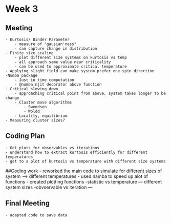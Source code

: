 # Week 3

## Meeting
    - Kurtosis/ Binder Parameter 
        - measure of "gausian'ness" 
        - can capture change in distribution
    - Finite size scaling
        - plot different size systems on kurtosis vs temp
        - all approach same value near criticality
        - can be used to approximate critical temperature
    - Applying slight field can make system prefer one spin direction
    -Numba package
        - Just in time computation
        - @numba.njit decorator above function
    - Critical slowing down
        - approaching critical point from above, system takes longer to be change
        - Cluster move algorithms
            - Swendsen
            - Woldd
        - Locality, equilibrium
    - Measuring cluster sizes?

## Coding Plan
    - Get plots for observables vs iterations
    - understand how to extract kurtosis efficiently for different temperatures
    - get to a plot of kurtosis vs temperature with different size systems

##Coding work
    - reworked the main code to simulate for different sizes of system --> different temperatures
    - used namba to speed up alot of functions
    - created plotting functions
        -statistic vs temperature --- different system sizes
        -obvservable vs iteration --- 


## Final Meeting
    - adapted code to save data





    